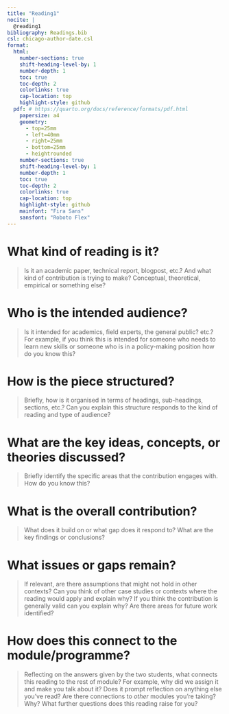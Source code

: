 ```yaml
---
title: "Reading1"
nocite: |
  @reading1
bibliography: Readings.bib
csl: chicago-author-date.csl
format: 
  html: 
    number-sections: true
    shift-heading-level-by: 1
    number-depth: 1
    toc: true
    toc-depth: 2
    colorlinks: true
    cap-location: top
    highlight-style: github
  pdf: # https://quarto.org/docs/reference/formats/pdf.html
    papersize: a4
    geometry:
      - top=25mm
      - left=40mm
      - right=25mm
      - bottom=25mm
      - heightrounded
    number-sections: true
    shift-heading-level-by: 1
    number-depth: 1
    toc: true
    toc-depth: 2
    colorlinks: true
    cap-location: top
    highlight-style: github
    mainfont: "Fira Sans"
    sansfont: "Roboto Flex"
---
```


# What kind of reading is it? 

> Is it an academic paper, technical report, blogpost, etc.? And what kind of contribution is trying to make? Conceptual, theoretical, empirical or something else?

# Who is the intended audience? 

> Is it intended for academics, field experts, the general public? etc.? For example, if you think this is intended for someone who needs to learn new skills or someone who is in a policy-making position how do you know this?

# How is the piece structured? 

> Briefly, how is it organised in terms of headings, sub-headings, sections, etc.? Can you explain this structure responds to the kind of reading and type of audience?

# What are the key ideas, concepts, or theories discussed? 

> Briefly identify the specific areas that the contribution engages with. How do you know this?

# What is the overall contribution?

> What does it build on or what gap does it respond to? What are the key findings or conclusions?

# What issues or gaps remain?

> If relevant, are there assumptions that might not hold in other contexts? Can you think of other case studies or contexts where the reading would apply and explain why? If you think the contribution is generally valid can you explain why? Are there areas for future work identified?

# How does this connect to the module/programme?

> Reflecting on the answers given by the two students, what connects this reading to the rest of module? For example, why did we assign it and make you talk about it? Does it prompt reflection on anything else you've read? Are there connections to *other* modules you're taking? Why? What further questions does this reading raise for you?
